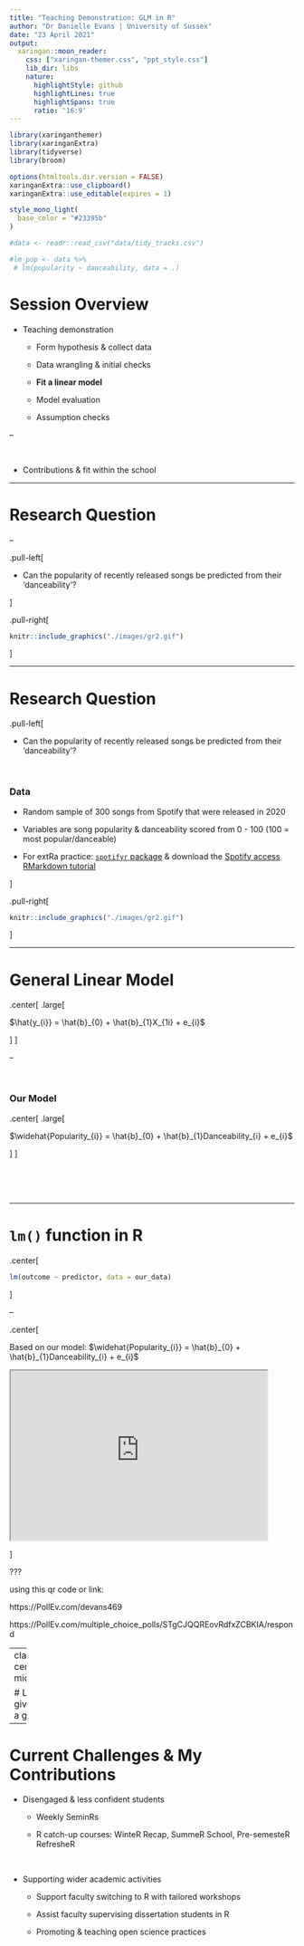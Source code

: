 ```yaml
---
title: "Teaching Demonstration: GLM in R"
author: "Dr Danielle Evans | University of Sussex"
date: "23 April 2021"
output:
  xaringan::moon_reader:
    css: ["xaringan-themer.css", "ppt_style.css"]
    lib_dir: libs
    nature:
      highlightStyle: github
      highlightLines: true
      highlightSpans: true
      ratio: '16:9'
---
```


```r
library(xaringanthemer)
library(xaringanExtra)
library(tidyverse)
library(broom)

options(htmltools.dir.version = FALSE)
xaringanExtra::use_clipboard()
xaringanExtra::use_editable(expires = 1)

```

```r

style_mono_light(
  base_color = "#23395b"
)

#data <- readr::read_csv("data/tidy_tracks.csv")

#lm_pop <- data %>% 
 # lm(popularity ~ danceability, data = .)

```


# Session Overview

- Teaching demonstration

  + Form hypothesis & collect data  

  + Data wrangling & initial checks     
  
  + **Fit a linear model**   
  
  + Model evaluation 
  
  + Assumption checks  





--

<br>

- Contributions & fit within the school




---

# Research Question

--

.pull-left[

- Can the popularity of recently released songs be predicted from their 'danceability'? 

]


.pull-right[

```r

knitr::include_graphics("./images/gr2.gif")

```

]


---

# Research Question


.pull-left[

- Can the popularity of recently released songs be predicted from their 'danceability'? 


<br>

### Data

- Random sample of 300 songs from Spotify that were released in 2020  

- Variables are song popularity & danceability scored from 0 - 100 (100 = most popular/danceable)   

- For extRa practice: [`spotifyr` package](https://www.rcharlie.com/spotifyr/) & download the [Spotify access RMarkdown tutorial](https://and.netlify.app/seminr/03/level_up/levelup_03.Rmd)

]

.pull-right[

```r

knitr::include_graphics("./images/gr2.gif")

```

]




---

# General Linear Model

.center[
.large[

$\hat{y_{i}} = \hat{b}_{0} + \hat{b}_{1}X_{1i} + e_{i}$

]
]


--

<br>

### Our Model

.center[
.large[

$\widehat{Popularity_{i}} = \hat{b}_{0} + \hat{b}_{1}Danceability_{i} + e_{i}$

]
]

<br>
<br>
<br>





---

# `lm()` function in R

.center[

```r

lm(outcome ~ predictor, data = our_data)

```

]


--

.center[


Based on our model: $\widehat{Popularity_{i}} = \hat{b}_{0} + \hat{b}_{1}Danceability_{i} + e_{i}$


<iframe src="https://embed.polleverywhere.com/multiple_choice_polls/5g4UdJ3xtDmuTMGugaNSI?controls=none&short_poll=true" width="90%" height="300px"></iframe>

]



???

using this qr code or link: 


https://PollEv.com/devans469

https://PollEv.com/multiple_choice_polls/STgCJQQREovRdfxZCBKIA/respond



---
class: center, middle

# Let's give it a go! 





---

# Current Challenges & My Contributions 

- Disengaged & less confident students

  - Weekly SeminRs  

  - R catch-up courses: WinteR Recap, SummeR School, Pre-semesteR RefresheR  

<br>

- Supporting wider academic activities

  - Support faculty switching to R with tailored workshops 
  
  - Assist faculty supervising dissertation students in R 

  - Promoting & teaching open science practices 
















